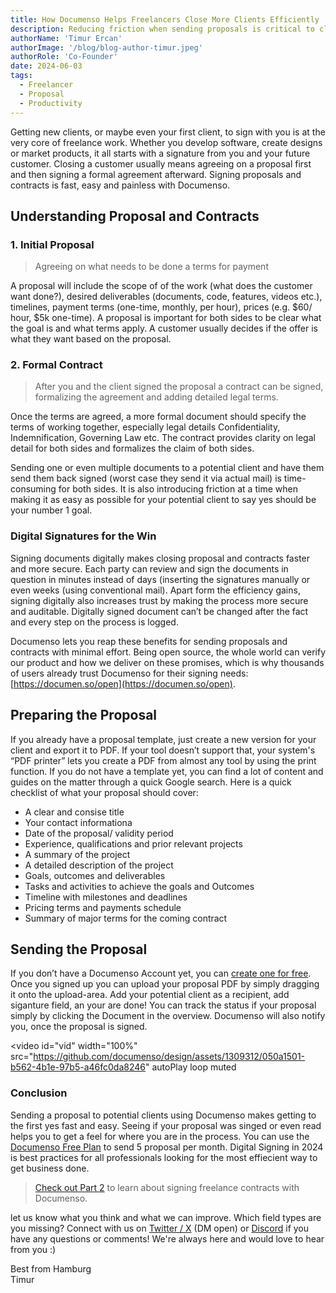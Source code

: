 ```yaml
---
title: How Documenso Helps Freelancers Close More Clients Efficiently
description: Reducing friction when sending proposals is critical to close new clients. By using Documenso, freelancers can save time, enhance client interactions, and ultimately close more deals efficiently.
authorName: 'Timur Ercan'
authorImage: '/blog/blog-author-timur.jpeg'
authorRole: 'Co-Founder'
date: 2024-06-03
tags:
  - Freelancer
  - Proposal
  - Productivity
---
```


Getting new clients, or maybe even your first client, to sign with you is at the very core of freelance work. Whether you develop software, create designs or market products, it all starts with a signature from you and your future customer. Closing a customer usually means agreeing on a proposal first and then signing a formal agreement afterward. Signing proposals and contracts is fast, easy and painless with Documenso.

## Understanding Proposal and Contracts

### 1. Initial Proposal

> Agreeing on what needs to be done a terms for payment

A proposal will include the scope of of the work (what does the customer want done?), desired deliverables (documents, code, features, videos etc.), timelines, payment terms (one-time, monthly, per hour), prices (e.g. $60/ hour, $5k one-time). A proposal is important for both sides to be clear what the goal is and what terms apply. A customer usually decides if the offer is what they want based on the proposal.

### 2. Formal Contract

> After you and the client signed the proposal a contract can be signed, formalizing the agreement and adding detailed legal terms.

Once the terms are agreed, a more formal document should specify the terms of working together, especially legal details Confidentiality, Indemnification, Governing Law etc. The contract provides clarity on legal detail for both sides and formalizes the claim of both sides.

Sending one or even multiple documents to a potential client and have them send them back signed (worst case they send it via actual mail) is time-consuming for both sides. It is also introducing friction at a time when making it as easy as possible for your potential client to say yes should be your number 1 goal.

### **Digital Signatures for the Win**

Signing documents digitally makes closing proposal and contracts faster and more secure. Each party can review and sign the documents in question in minutes instead of days (inserting the signatures manually or even weeks (using conventional mail). Apart form the efficiency gains, signing digitally also increases trust by making the process more secure and auditable. Digitally signed document can’t be changed after the fact and every step on the process is logged.

Documenso lets you reap these benefits for sending proposals and contracts with minimal effort. Being open source, the whole world can verify our product and how we deliver on these promises, which is why thousands of users already trust Documenso for their signing needs: [https://documen.so/open](https://documen.so/open).

## Preparing the Proposal
 
If you already have a proposal template, just create a new version for your client and export it to PDF. If your tool doesn’t support that, your system's “PDF printer” lets you create a PDF from almost any tool by using the print function. If you do not have a template yet, you can find a lot of content and guides on the matter through a quick Google search.  Here is a quick checklist of what your proposal should cover:

- A clear and consise title
- Your contact informationa
- Date of the proposal/ validity period
- Experience, qualifications and prior relevant projects
- A summary of the project
- A detailed description of the project
- Goals, outcomes and deliverables
- Tasks and activities to achieve the goals and Outcomes
- Timeline with milestones and deadlines
- Pricing terms and payments schedule
- Summary of major terms for the coming contract

## Sending the Proposal
If you don’t have a Documenso Account yet, you can [create one for free](https://documen.so/signup?utm_source=blog-freelancer-proposal). Once you signed up you can upload your proposal PDF by simply dragging it onto the upload-area. Add your potential client as a recipient, add siganture field, an your are done! You can track the status if your proposal simply by clicking the Document in the overview. Documenso will also notify you, once the proposal is signed.

<video
  id="vid"
  width="100%"
  src="https://github.com/documenso/design/assets/1309312/050a1501-b562-4b1e-97b5-a46fc0da8246"
  autoPlay
  loop
  muted
></video>

### Conclusion
Sending a proposal to potential clients using Documenso makes getting to the first yes fast and easy. Seeing if your proposal was singed or even read helps you to get a feel for where you are in the process. You can use the [Documenso Free Plan](https://app.documenso.com/signup?utm_source=blog-freelancer-proposal) to send 5 proposal per month. Digital Signing in 2024 is best practices for all professionals looking for the most effiecient way to get business done. 

> [Check out Part 2](https://documenso.com/blog) to learn about signing freelance contracts with Documenso.

let us know what you think and what we can improve. Which field types are you missing? Connect with us on [Twitter / X](https://twitter.com/eltimuro) (DM open) or [Discord](https://documen.so/discord) if you have any questions or comments! We're always here and would love to hear from you :)

Best from Hamburg\
Timur